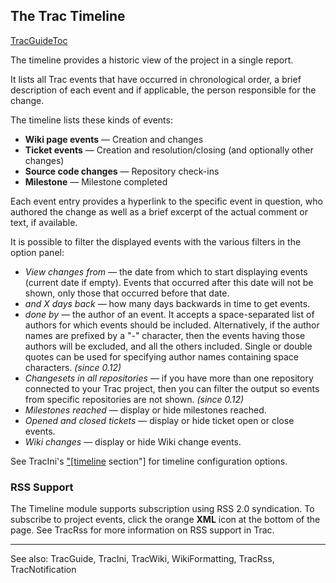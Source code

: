 
== The Trac Timeline ==
[[TracGuideToc]]

The timeline provides a historic view of the project in a single report.

It lists all Trac events that have occurred in chronological order, a
brief description of each event and if applicable, the person responsible for
the change.

The timeline lists these kinds of events:
*'''Wiki page events''' — Creation and changes
*'''Ticket events''' — Creation and resolution/closing (and optionally other changes)
*'''Source code changes ''' — Repository check-ins
*'''Milestone ''' — Milestone completed

Each event entry provides a hyperlink to the specific event in question, who authored the change as well as
a brief excerpt of the actual comment or text, if available.

It is possible to filter the displayed events with the various filters in the option panel:
*''View changes from'' — the date from which to start displaying events (current date if empty). Events that occurred after this date will not be shown, only those that occurred before that date.
*''and X days back'' — how many days backwards in time to get events.
*''done by'' — the author of an event. It accepts a space-separated list of authors for which events should be included. Alternatively, if the author names are prefixed by a "-" character, then the events having those authors will be excluded, and all the others included. Single or double quotes can be used for specifying author names containing space characters. ''(since 0.12)''
*''Changesets in all repositories'' — if you have more than one repository connected to your Trac project, then you can filter the output so events from specific repositories are not shown. ''(since 0.12)''
*''Milestones reached'' — display or hide milestones reached.
*''Opened and closed tickets'' — display or hide ticket open or close events.
*''Wiki changes'' — display or hide Wiki change events.

See TracIni's [[TracIni#timeline-section| "[timeline]] section"] for timeline configuration options.

=== RSS Support ===

The Timeline module supports subscription using RSS 2.0 syndication. To subscribe to project events, click the orange '''XML''' icon at the bottom of the page. See TracRss for more information on RSS support in Trac.

----
See also: TracGuide, TracIni, TracWiki, WikiFormatting, TracRss, TracNotification



{{TracNotice|{{PAGENAME}}}}